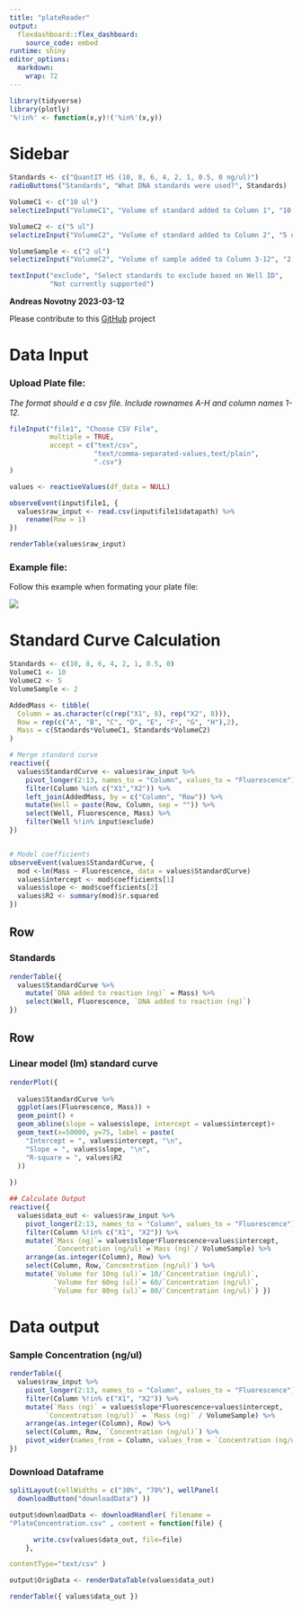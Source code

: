 ```yaml
---
title: "plateReader"
output:
  flexdashboard::flex_dashboard:
    source_code: embed
runtime: shiny
editor_options: 
  markdown: 
    wrap: 72
---
```


```r
library(tidyverse)
library(plotly)
'%!in%' <- function(x,y)!('%in%'(x,y))
```

Sidebar {.sidebar}
=========================================

```r
Standards <- c("QuantIT HS (10, 8, 6, 4, 2, 1, 0.5, 0 ng/ul)")
radioButtons("Standards", "What DNA standards were used?", Standards)

VolumeC1 <- c("10 ul")
selectizeInput("VolumeC1", "Volume of standard added to Column 1", "10 ul")

VolumeC2 <- c("5 ul")
selectizeInput("VolumeC2", "Volume of standard added to Column 2", "5 ul")

VolumeSample <- c("2 ul")
selectizeInput("VolumeC2", "Volume of sample added to Column 3-12", "2 ul")

textInput("exclude", "Select standards to exclude based on Well ID",
          "Not currently supported")
```


**Andreas Novotny 2023-03-12**

Please contribute to this [GitHub](https://github.com/andreasnovotny/plateReader) project

# Data Input

### Upload Plate file:

*The format should e a csv file. Include rownames A-H and column names
1-12.*

```r
fileInput("file1", "Choose CSV File",
          multiple = TRUE,
          accept = c("text/csv",
                     "text/comma-separated-values,text/plain",
                     ".csv")
)
```

```r
values <- reactiveValues(df_data = NULL)

observeEvent(input$file1, {
  values$raw_input <- read.csv(input$file1$datapath) %>% 
    rename(Row = 1)
})

renderTable(values$raw_input)
```

### Example file:

Follow this example when formating your plate file:

![](images/Screenshot%202023-03-12%20at%203.53.53%20PM.png)

# Standard Curve Calculation



```r


Standards <- c(10, 8, 6, 4, 2, 1, 0.5, 0)
VolumeC1 <- 10
VolumeC2 <- 5
VolumeSample <- 2

AddedMass <- tibble(
  Column = as.character(c(rep("X1", 8), rep("X2", 8))),
  Row = rep(c("A", "B", "C", "D", "E", "F", "G", "H"),2),
  Mass = c(Standards*VolumeC1, Standards*VolumeC2)
)

# Merge standard curve
reactive({
  values$StandardCurve <- values$raw_input %>% 
    pivot_longer(2:13, names_to = "Column", values_to = "Fluorescence") %>% 
    filter(Column %in% c("X1","X2")) %>%
    left_join(AddedMass, by = c("Column", "Row")) %>% 
    mutate(Well = paste(Row, Column, sep = "")) %>% 
    select(Well, Fluorescence, Mass) %>% 
    filter(Well %!in% input$exclude)
})


# Model coefficients
observeEvent(values$StandardCurve, {
  mod <-lm(Mass ~ Fluorescence, data = values$StandardCurve)
  values$intercept <- mod$coefficients[1]
  values$slope <- mod$coefficients[2]
  values$R2 <- summary(mod)$r.squared
})
```

## Row {data-height="650"}

### Standards

```r
renderTable({
  values$StandardCurve %>% 
    mutate(`DNA added to reaction (ng)` = Mass) %>% 
    select(Well, Fluorescence, `DNA added to reaction (ng)`)
})
```

## Row {data-height="350"}

### Linear model (lm) standard curve

```r

renderPlot({
  
  values$StandardCurve %>% 
  ggplot(aes(Fluorescence, Mass)) +
  geom_point() +
  geom_abline(slope = values$slope, intercept = values$intercept)+
  geom_text(x=50000, y=75, label = paste(
    "Intercept = ", values$intercept, "\n",
    "Slope = ", values$slope, "\n",
    "R-square = ", values$R2
  ))
  
})


```


```r

## Calculate Output
reactive({
  values$data_out <- values$raw_input %>%
    pivot_longer(2:13, names_to = "Column", values_to = "Fluorescence") %>%
    filter(Column %!in% c("X1", "X2")) %>%
    mutate(`Mass (ng)`= values$slope*Fluorescence+values$intercept,
           `Concentration (ng/ul)`=`Mass (ng)`/ VolumeSample) %>%
    arrange(as.integer(Column), Row) %>%
    select(Column, Row,`Concentration (ng/ul)`) %>%
    mutate(`Volume for 10ng (ul)`= 10/`Concentration (ng/ul)`,
           `Volume for 60ng (ul)`= 60/`Concentration (ng/ul)`,
           `Volume for 80ng (ul)`= 80/`Concentration (ng/ul)`) })
```

# Data output

### Sample Concentration (ng/ul)

```r
renderTable({
  values$raw_input %>% 
    pivot_longer(2:13, names_to = "Column", values_to = "Fluorescence") %>%
    filter(Column %!in% c("X1", "X2")) %>%
    mutate(`Mass (ng)` = values$slope*Fluorescence+values$intercept,
         `Concentration (ng/ul)` = `Mass (ng)` / VolumeSample) %>% 
    arrange(as.integer(Column), Row) %>% 
    select(Column, Row, `Concentration (ng/ul)`) %>% 
    pivot_wider(names_from = Column, values_from = `Concentration (ng/ul)`)
})
```

### Download Dataframe

```r



splitLayout(cellWidths = c("30%", "70%"), wellPanel(
  downloadButton("downloadData") ))

output$downloadData <- downloadHandler( filename =
"PlateConcentration.csv" , content = function(file) {

      write.csv(values$data_out, file=file)
    },

contentType="text/csv" )

output$OrigData <- renderDataTable(values$data_out)

renderTable({ values$data_out })

```
